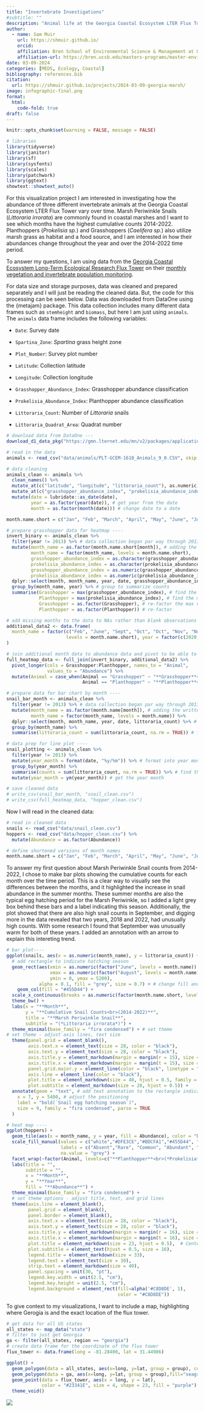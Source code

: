 ```yaml
---
title: "Invertebrate Investigations"
#subtitle: ""
description: "Animal life at the Georgia Coastal Ecosystem LTER Flux Tower"
author:
  - name: Sam Muir
    url: https://shmuir.github.io/
    orcid: 
    affiliation: Bren School of Environmental Science & Management at University of California Santa Barbara
    affiliation-url: https://bren.ucsb.edu/masters-programs/master-environmental-data-science
date: 03-09-2024
categories: [MEDS, Ecology, Coastal]
bibliography: references.bib
citation:
  url: https://shmuir.github.io/projects/2024-03-09-georgia-marsh/
image: infographic-final.png
format:
  html:
    code-fold: true
draft: false
---
```


```r
knitr::opts_chunk$set(warning = FALSE, message = FALSE)
```

```r
# libraries
library(tidyverse)
library(janitor)
library(sf)
library(sysfonts)
library(scales)
library(patchwork)
library(ggtext)
showtext::showtext_auto()
```

For this visualization project I am interested in investigating how the abundance of three different invertebrate animals at the Georgia Coastal Ecosystem LTER Flux Tower vary over time. Marsh Periwinkle Snails (*Littoraria irrorata*) are commonly found in coastal marshes and I want to see which months have the highest cumulative counts 2014-2022. Planthoppers (*Prokelisia sp.*) and Grasshoppers (*Caelifera sp.*) also utilize marsh grass as habitat and a food source, and I am interested in how their abundances change throughout the year and over the 2014-2022 time period.

To answer my questions, I am using data from the [Georgia Coastal Ecosystem Long-Term Ecological Research Flux Tower](https://gce-lter.marsci.uga.edu/portal/flux_tower.htm) on their [monthly vegetation and invertebrate population monitoring](https://search.dataone.org/view/https%3A%2F%2Fpasta.lternet.edu%2Fpackage%2Fmetadata%2Feml%2Fknb-lter-gce%2F604%2F92).

For data size and storage purposes, data was cleaned and prepared separately and I will just be reading the cleaned data. But, the code for this processing can be seen below. Data was downloaded from DataOne using the {metajam} package. This data collection includes many different data frames such as `stemheight` and `biomass`, but here I am just using `animals`. The `animals` data frame includes the following variables:

-   `Date`: Survey date

-   `Spartina_Zone`: *Spartina* grass height zone

-   `Plot_Number`: Survey plot number

-   `Latitude`: Collection latitude

-   `Longitude`: Collection longitude

-   `Grasshopper_Abundance_Index`: Grasshopper abundance classification

-   `Prokelisia_Abundance_Index`: Planthopper abundance classification

-   `Littoraria_Count`: Number of *Littoraria* snails

-   `Littoraria_Quadrat_Area`: Quadrat number

```r
# download data from DataOne ---
download_d1_data_pkg("https://gmn.lternet.edu/mn/v2/packages/application%2Fbagit-097/doi%3A10.6073%2Fpasta%2F9746c71b35e9f8c544ea12c601c33949", path = here::here("data"))

# read in the data
animals <- read_csv("data/animals/PLT-GCEM-1610_Animals_9_0.CSV", skip = 2)[-c(1,2),]

# data cleaning 
animals_clean <- animals %>%
  clean_names() %>%
  mutate_at(c("latitude", "longitude", "littoraria_count"), as.numeric) %>% # change cols to numeric
  mutate_at(c("grasshopper_abundance_index", "prokelisia_abundance_index", "littoraria_quadrat_area", "plot_number", "spartina_zone"), as.factor) %>% # change cols to factor
  mutate(date = lubridate::as_date(date),
         year = as.factor(year(date)), # get year from the date
         month = as.factor(month(date))) # change date to a date

month.name.short = c("Jan", "Feb", "March", "April", "May", "June", "July", "Aug", "Sept", "Oct", "Nov", "Dec")

# prepare grasshopper data for heatmap ----
invert_binary <- animals_clean %>%
  filter(year != 2013) %>% # data collection began par way through 2013
  mutate(month_name = as.factor(month.name.short[month]), # adding the written out month name
         month_name = factor(month_name, levels = month.name.short),
         grasshopper_abundance_index = as.character(grasshopper_abundance_index), # convert abundance to character
         prokelisia_abundance_index = as.character(prokelisia_abundance_index), # convert abundance to numeric
         grasshopper_abundance_index = as.numeric(grasshopper_abundance_index), # convert abundance to character
         prokelisia_abundance_index = as.numeric(prokelisia_abundance_index)) %>% # convert abundance to numeric
  dplyr::select(month, month_name, year, date, grasshopper_abundance_index, prokelisia_abundance_index) %>% # select necessary columns
  group_by(month_name, year) %>% # group to summarize counts 
  summarise(Grasshopper = max(grasshopper_abundance_index), # find the max for each month of each year
            Planthopper = max(prokelisia_abundance_index), # find the max for each month of each year
            Grasshopper = as.factor(Grasshopper), # re-factor the max values
            Planthopper = as.factor(Planthopper)) # re-factor

# add missing months to the data to NAs rather than blank observations
additional_data2 <- data.frame(
  month_name = factor(c("Feb", "June", "Sept", "Oct", "Oct", "Nov", "Nov"),
                      levels = month.name.short), year = factor(c(2020, 2019, 2017, 2018, 2019, 2016, 2021))
)

# join additional month data to abundance data and pivot to be able to facet
full_heatmap_data <- full_join(invert_binary, additional_data2) %>%
  pivot_longer(cols = Grasshopper:Planthopper, names_to = "Animal",
               values_to = "Abundance") %>%
  mutate(Animal = case_when(Animal == "Grasshopper" ~ "**Grasshopper**<br>(*Caelifera*)",
                            Animal == "Planthopper" ~ "**Planthopper**<br>(*Prokelisia*)"))

# prepare data for bar chart by month ----
snail_bar_month <- animals_clean %>%
  filter(year != 2013) %>% # data collection began par way through 2013
  mutate(month_name = as.factor(month.name[month]), # adding the written out month name
         month_name = factor(month_name, levels = month.name)) %>%
  dplyr::select(month, month_name, year, date, littoraria_count) %>% # select necessary cols
  group_by(month_name) %>%
  summarise(littoraria_count = sum(littoraria_count, na.rm = TRUE)) # find total time period counts per month

# data prep for line plot ----
snail_plotting <- animals_clean %>%
  filter(year != 2013) %>%
  mutate(year_month = format(date, "%y/%m")) %>% # format into year month
  group_by(year_month) %>%
  summarise(counts = sum(littoraria_count, na.rm = TRUE)) %>% # find the sum for each month
  mutate(year_month = ym(year_month)) # get the year month

# save cleaned data
# write_csv(snail_bar_month, "snail_clean.csv")
# write_csv(full_heatmap_data, "hopper_clean.csv")
```

Now I will read in the cleaned data:

```r
# read in cleaned data
snails <- read_csv("data/snail_clean.csv")
hoppers <- read_csv("data/hopper_clean.csv") %>%
  mutate(Abundance = as.factor(Abundance))

# define shortened versions of month names
month.name.short = c("Jan", "Feb", "March", "April", "May", "June", "July", "Aug", "Sept", "Oct", "Nov", "Dec")
```

To answer my first question about Marsh Periwinkle Snail counts from 2014-2022, I chose to make bar plots showing the cumulative counts for each month over the time period. This is a clear way to visually see the differences between the months, and it highlighted the increase in snail abundance in the summer months. These summer months are also the typical egg hatching period for the Marsh Periwinkle, so I added a light grey box behind these bars and a label indicating this season. Additionally, the plot showed that there are also high snail counts in September, and digging more in the data revealed that two years, 2018 and 2022, had unusually high counts. With some research I found that September was unusually warm for both of these years. I added an annotation with an arrow to explain this intereting trend. 

```r
# bar plot----
ggplot(snails, aes(x = as.numeric(month_name), y = littoraria_count)) +
  # add rectangle to indicate hatching season
  geom_rect(aes(xmin = as.numeric(factor("June", levels = month.name)) - 0.5, # adjust rectangle to go over the whole month
                xmax = as.numeric(factor("August", levels = month.name)) + 0.5, # adjust rectangle to go over the whole month
                ymin = 0, ymax = 5200),
            alpha = 0.1, fill = "grey", size = 0.7) + # change fill and border 
    geom_col(fill = "#455D44") +
  scale_x_continuous(breaks = as.numeric(factor(month.name.short, levels = month.name.short)), labels = month.name.short) + # set x-axis labels to the month names
  theme_bw() +
  labs(x = "**Month**",
       y = "**Cumulative Snail Counts<br>(2014-2022)**",
       title = "**Marsh Periwinkle Snail**",
       subtitle = "(*Littoraria irrorata*)") +
  theme_minimal(base_family = "fira condensed") + # set theme
# set theme - adjust axis lines, text size
  theme(panel.grid = element_blank(),
        axis.text.x = element_text(size = 28, color = "black"),
        axis.text.y = element_text(size = 28, color = "black"),
        axis.title.y = element_markdown(margin = margin(r = 15), size = 31),
        axis.title.x = element_markdown(margin = margin(t = 15), size = 31),
        panel.grid.major.y = element_line(color = "black", linetype = "dotted", linewidth = 1),
        axis.line = element_line(color = "black"),
        plot.title = element_markdown(size = 40, hjust = 0.5, family = "fira condensed"),
        plot.subtitle = element_markdown(size = 28, hjust = 0.5)) +
  annotate(geom = "text", # add text annotation to the rectangle indicator
    x = 7, y = 5400, # adjust the positioning
    label = "bold(`Snail egg hatching season`)",
    size = 9, family = "fira condensed", parse = TRUE
  ) 
```

```r
# heat map ----
ggplot(hoppers) +
  geom_tile(aes(x = month_name, y = year, fill = Abundance), color = "black") +
  scale_fill_manual(values = c("white","#DFE3CE","#BDCFA1","#455D44", "#23341E"),  # set color scale
                    labels = c("Absent","Rare", "Common", "Abundant", "Very Abundant"), # change legend labels
                    na.value = "grey") +
  facet_wrap(~factor(Animal, levels=c("**Planthopper**<br>(*Prokelisia*)", '**Grasshopper**<br>(*Caelifera*)')), ncol = 1, scales = "free_x") + # one plot for each animal
  labs(title = "", 
       subtitle = "",
       x = "**Month**",
       y = "**Year**",
       fill = "**Abundance**") +
  theme_minimal(base_family = "fira condensed") +
  # set theme options - adjust title, text, and grid lines
  theme(axis.line = element_blank(),
        panel.grid = element_blank(),
        panel.border = element_blank(),
        axis.text.x = element_text(size = 28, color = "black"),
        axis.text.y = element_text(size = 28, color = "black"),
        axis.title.y = element_markdown(margin = margin(r = 16), size = 31),
        axis.title.x = element_markdown(margin = margin(t = 16), size = 31),
        plot.title = element_markdown(size = 23, hjust = 0.5),  # Center the title
        plot.subtitle = element_text(hjust = 0.5, size = 16),
        legend.title = element_markdown(size = 33),
        legend.text = element_text(size = 30),
        strip.text = element_markdown(size = 40),
        panel.spacing = unit(30, "pt"),
        legend.key.width = unit(2.5, "cm"),
        legend.key.height = unit(2.5, "cm"),
        legend.background = element_rect(fill=alpha('#C8D8DE', 1),
                                         color = "#C8D8DE"))
```

To give context to my visualizations, I want to include a map, highlighting where Gerogia is and the exact location of the flux tower.

```r
# get data for all US states
all_states <- map_data("state") 
# filter to just get Georgia
ga <- filter(all_states, region == "georgia")
# create data frame for the coordinate of the flux tower
flux_tower <- data.frame(long = -81.28400, lat = 31.44986)
```

```r
ggplot() +
  geom_polygon(data = all_states, aes(x=long, y=lat, group = group), colour="white", fill="grey" ) +
  geom_polygon(data = ga, aes(x=long, y=lat, group = group),fill="seagreen") +
  geom_point(data = flux_tower, aes(x = long, y = lat),
             color = "#23341E", size = 4, shape = 23, fill = "purple") +
  theme_void()
```

![](infographic-final.png)
